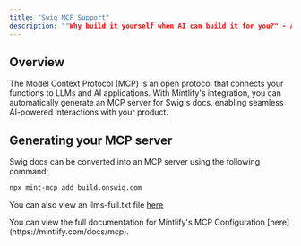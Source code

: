 ```yaml
---
title: "Swig MCP Support"
description: ""Why build it yourself when AI can build it for you?" - Albert Einstein from the grave"
---
```


## Overview

The Model Context Protocol (MCP) is an open protocol that connects your functions to LLMs and AI applications. With Mintlify's integration, you can automatically generate an MCP server for Swig's docs, enabling seamless AI-powered interactions with your product.

## Generating your MCP server

Swig docs can be converted into an MCP server using the following command:

```bash
npx mint-mcp add build.onswig.com
```

You can also view an llms-full.txt file [here](https://build.onswig.com/llms-full.txt)

<Note>
  You can view the full documentation for Mintlify's MCP Configuration [here](https://mintlify.com/docs/mcp).
</Note>